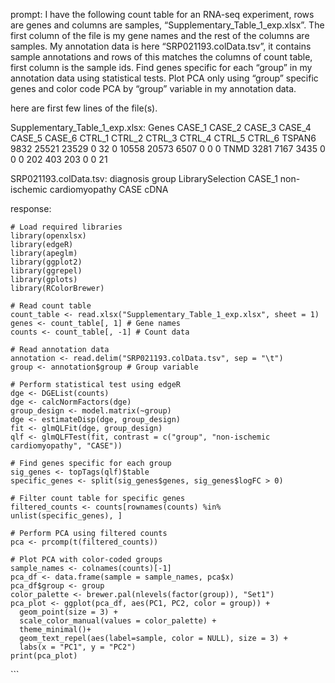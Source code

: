 prompt:
I have the following count table for an RNA-seq experiment, rows are genes and columns are samples, "Supplementary_Table_1_exp.xlsx". The first column of the file is my gene names and the rest of the columns are samples. My annotation data is here  "SRP021193.colData.tsv", it contains sample annotations and rows of this matches the columns of count table, first column is the sample ids. Find genes specific for each "group" in my annotation data  using statistical tests. Plot PCA only using "group" specific genes and color code PCA by "group" variable in my annotation data.

here are first few lines of the file(s).

Supplementary_Table_1_exp.xlsx:
Genes	CASE_1	CASE_2	CASE_3	CASE_4	CASE_5	CASE_6	CTRL_1	CTRL_2	CTRL_3	CTRL_4	CTRL_5	CTRL_6
TSPAN6	9832	25521	23529	0	32	0	10558	20573	6507	0	0	 0
TNMD	3281	 7167	 3435	0	 0	0	  202	  403	 203	0	0	21


SRP021193.colData.tsv:
diagnosis	group	LibrarySelection
CASE_1	non-ischemic cardiomyopathy	CASE	cDNA


response:
```
# Load required libraries
library(openxlsx)
library(edgeR)
library(apeglm)
library(ggplot2)
library(ggrepel)
library(gplots)
library(RColorBrewer)

# Read count table
count_table <- read.xlsx("Supplementary_Table_1_exp.xlsx", sheet = 1)
genes <- count_table[, 1] # Gene names
counts <- count_table[, -1] # Count data

# Read annotation data
annotation <- read.delim("SRP021193.colData.tsv", sep = "\t")
group <- annotation$group # Group variable

# Perform statistical test using edgeR
dge <- DGEList(counts)
dge <- calcNormFactors(dge)
group_design <- model.matrix(~group)
dge <- estimateDisp(dge, group_design)
fit <- glmQLFit(dge, group_design)
qlf <- glmQLFTest(fit, contrast = c("group", "non-ischemic cardiomyopathy", "CASE"))

# Find genes specific for each group
sig_genes <- topTags(qlf)$table
specific_genes <- split(sig_genes$genes, sig_genes$logFC > 0)

# Filter count table for specific genes
filtered_counts <- counts[rownames(counts) %in% unlist(specific_genes), ]

# Perform PCA using filtered counts
pca <- prcomp(t(filtered_counts))

# Plot PCA with color-coded groups
sample_names <- colnames(counts)[-1]
pca_df <- data.frame(sample = sample_names, pca$x)
pca_df$group <- group
color_palette <- brewer.pal(nlevels(factor(group)), "Set1")
pca_plot <- ggplot(pca_df, aes(PC1, PC2, color = group)) +
  geom_point(size = 3) +
  scale_color_manual(values = color_palette) +
  theme_minimal()+
  geom_text_repel(aes(label=sample, color = NULL), size = 3) +
  labs(x = "PC1", y = "PC2")
print(pca_plot)
```
```
